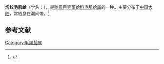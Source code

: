 {{Speciesbox
| name = 沟纹毛肌蛤
| image = 
| image_width = 
| genus = Trichomusculus
| species = subsulcatus
| authority = (Dunker)
}}
'''沟纹毛肌蛤'''（学名：''{{lang|la|Trichomusculus subsulcatus}}''），是[[贻贝目|贻贝目]][[壳菜蛤科|壳菜蛤科]][[毛肌蛤属|毛肌蛤属]]的一种。主要分布于[[中国大陆|中国大陆]]，常栖息在潮间带。<ref>{{cite web|url=http://shell.sinica.edu.tw/chinese/shellbase_detail.php?science_no=3633|title=国际贝库：沟纹毛肌蛤|publisher=台湾贝类资料库|accessdate=2009-08-11|archive-date=2016-03-04|archive-url=https://web.archive.org/web/20160304111230/http://shell.sinica.edu.tw/chinese/shellbase_detail.php?science_no=3633|dead-url=no}}</ref>

== 参考文献 ==
{{reflist|2}}

[[Category:毛肌蛤属|Category:毛肌蛤属]]